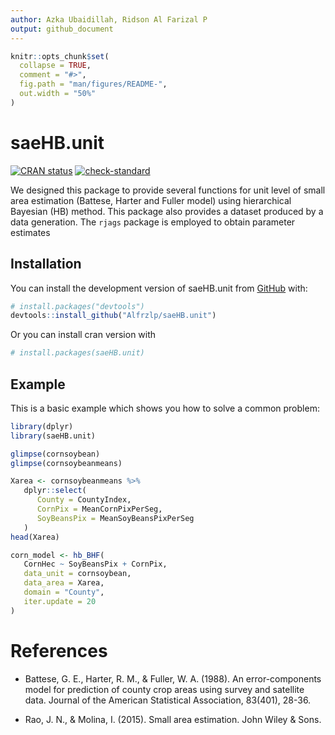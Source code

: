 ```yaml
---
author: Azka Ubaidillah, Ridson Al Farizal P
output: github_document
---
```


```r
knitr::opts_chunk$set(
  collapse = TRUE,
  comment = "#>",
  fig.path = "man/figures/README-",
  out.width = "50%"
)
```

# saeHB.unit

<!-- badges: start -->

[![CRAN status](https://www.r-pkg.org/badges/version/saeHB.unit)](https://CRAN.R-project.org/package=saeHB.unit) [![check-standard](https://github.com/Alfrzlp/saeHB.unit/actions/workflows/check-standard.yaml/badge.svg)](https://github.com/Alfrzlp/saeHB.unit/actions/workflows/check-standard.yaml)

<!-- badges: end -->

We designed this package to provide several functions for unit level of small area estimation (Battese, Harter and Fuller model) using hierarchical Bayesian (HB) method. This package also provides a dataset produced by a data generation. The `rjags` package is employed to obtain parameter estimates

## Installation

You can install the development version of saeHB.unit from [GitHub](https://github.com/) with:

```r
# install.packages("devtools")
devtools::install_github("Alfrzlp/saeHB.unit")
```

Or you can install cran version with

```r
# install.packages(saeHB.unit)
```

## Example

This is a basic example which shows you how to solve a common problem:

```r
library(dplyr)
library(saeHB.unit)

glimpse(cornsoybean)
glimpse(cornsoybeanmeans)
```

```r
Xarea <- cornsoybeanmeans %>%
   dplyr::select(
      County = CountyIndex,
      CornPix = MeanCornPixPerSeg,
      SoyBeansPix = MeanSoyBeansPixPerSeg
   )
head(Xarea)
```

```r
corn_model <- hb_BHF(
   CornHec ~ SoyBeansPix + CornPix,
   data_unit = cornsoybean,
   data_area = Xarea,
   domain = "County",
   iter.update = 20
)
```

# References

-   Battese, G. E., Harter, R. M., & Fuller, W. A. (1988). An error-components model for prediction of county crop areas using survey and satellite data. Journal of the American Statistical Association, 83(401), 28-36.

-   Rao, J. N., & Molina, I. (2015). Small area estimation. John Wiley & Sons.
